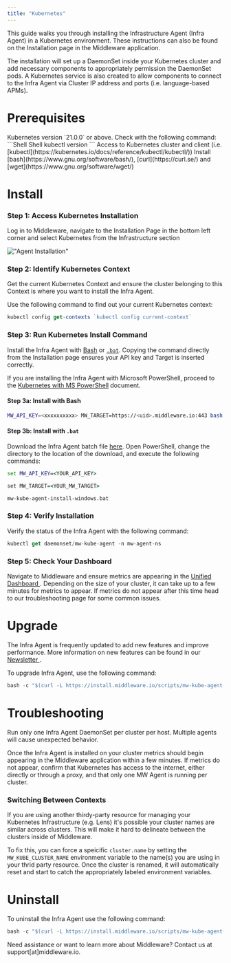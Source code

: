 ```yaml
---
title: "Kubernetes"
---
```


This guide walks you through installing the Infrastructure Agent (Infra Agent) in a Kubernetes environment. These instructions can also be found on the Installation page in the Middleware application. 

The installation will set up a DaemonSet inside your Kubernetes cluster and add necessary components to appropriately permission the DaemonSet pods. A Kubernetes service is also created to allow components to connect to the Infra Agent via Cluster IP address and ports (i.e. language-based APMs). 


# Prerequisites

<Steps>
  <Step title="Kubernetes Version">
  Kubernetes version `21.0.0` or above. Check with the following command:
  ```Shell Shell
  kubectl version
  ```
  </Step>

  <Step title="Kubernetes Access">
  Access to Kubernetes cluster and client (i.e. [kubectl](https://kubernetes.io/docs/reference/kubectl/kubectl/))
  </Step>

  <Step title="CLI Tools">
  Install [bash](https://www.gnu.org/software/bash/), [curl](https://curl.se/) and [wget](https://www.gnu.org/software/wget/)
  </Step>
</Steps>

# Install

### Step 1: Access Kubernetes Installation

Log in to Middleware, navigate to the Installation Page in the bottom left corner and select Kubernetes from the Infrastructure section

!["Agent Installation"](/images/agent-installation/k1.png)


### Step 2: Identify Kubernetes Context

Get the current Kubernetes Context and ensure the cluster belonging to this Context is where you want to install the Infra Agent.

Use the following command to find out your current Kubernetes context:

```javascript Shell
kubectl config get-contexts `kubectl config current-context`
```

### Step 3: Run Kubernetes Install Command

Install the Infra Agent with [Bash](/agent-installation/kubernetes#step-3a-install-with-bash) or [`.bat`](/agent-installation/kubernetes#step-3b-install-with-bat). Copying the command directly from the Installation page ensures your API key and Target is inserted correctly.

<Note> If you are installing the Infra Agent with Microsoft PowerShell, proceed to the [Kubernetes with MS PowerShell](https://docs.middleware.io/agent-installation/kubernetes-ms-powershell) document. </Note>

#### Step 3a: Install with Bash

```bash bash 
MW_API_KEY=<xxxxxxxxxx> MW_TARGET=https://<uid>.middleware.io:443 bash -c "$(curl -L https://install.middleware.io/scripts/mw-kube-agent-install.sh)"
```

#### Step 3b: Install with `.bat`

Download the Infra Agent batch file [here](https://install.middleware.io/scripts/mw-kube-agent-install-windows.bat). Open PowerShell, change the directory to the location of the download, and execute the following commands:

```bat .bat
set MW_API_KEY=<YOUR_API_KEY>

set MW_TARGET=<YOUR_MW_TARGET>

mw-kube-agent-install-windows.bat
```









### Step 4: Verify Installation
  
Verify the status of the Infra Agent with the following command:

```javascript Shell
kubectl get daemonset/mw-kube-agent -n mw-agent-ns
```

### Step 5: Check Your Dashboard

Navigate to Middleware and ensure metrics are appearing in the <a href="https://docs.middleware.io/docs/unified-dashboard/unified-view"> Unified Dashboard </a>. Depending on the size of your cluster, it can take up to a few minutes for metrics to appear. If metrics do not appear after this time head to our troubleshooting page for some common issues.

# Upgrade

The Infra Agent is frequently updated to add new features and improve performance. More information on new features can be found in our <a href="https://newsletters.middleware.io/"> Newsletter </a>. 

To upgrade Infra Agent, use the following command:

```javascript Shell
bash -c "$(curl -L https://install.middleware.io/scripts/mw-kube-agent-upgrade.sh)"
```

# Troubleshooting
<Warning>  Run only one Infra Agent DaemonSet per cluster per host. Multiple agents will cause unexpected behavior. </Warning>

Once the Infra Agent is installed on your cluster metrics should begin appearing in the Middleware application within a few minutes. If metrics do not appear, confirm that Kubernetes has access to the internet, either directly or through a proxy, and that only one MW Agent is running per cluster. 

### Switching Between Contexts
If you are using another thirdy-party resource for managing your Kubernetes Infrastructure (e.g. Lens) it's possible your cluster names are similar across clusters. This will make it hard to delineate between the clusters inside of Middleware.

To fix this, you can force a speicific `cluster.name` by setting the `MW_KUBE_CLUSTER_NAME` environment variable to the name(s) you are using in your thrid party resource. Once the cluster is renamed, it will automatically reset and start to catch the appropriately labeled environment variables.

# Uninstall

To uninstall the Infra Agent use the following command:

```javascript Shell
bash -c "$(curl -L https://install.middleware.io/scripts/mw-kube-agent-uninstall.sh)"
```

<Note> Need assistance or want to learn more about Middleware? Contact us at support[at]middleware.io. </Note>
